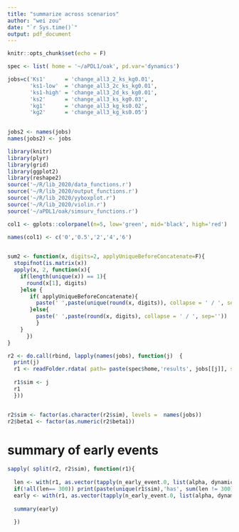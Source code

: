 ```yaml
---
title: "summarize across scenarios"
author: "wei zou"
date: "`r Sys.time()`"
output: pdf_document
---
```


```r
knitr::opts_chunk$set(echo = F)

spec <- list( home = '~/aPDL1/oak', pd.var='dynamics')

jobs=c('Ks1'      = 'change_all3_2_ks_kg0.01',
       'ks1-low'  = 'change_all3_2c_ks_kg0.01',
       'ks1-high' = 'change_all3_2d_ks_kg0.01',
       'ks2'      = 'change_all3_ks_kg0.03',
       'kg1'      = 'change_all3_kg_ks0.02',
       'kg2'      = 'change_all3_kg_ks0.05')
           

jobs2 <- names(jobs)
names(jobs2) <- jobs

library(knitr)
library(plyr)
library(grid)
library(ggplot2)
library(reshape2)
source('~/R/lib_2020/data_functions.r')
source('~/R/lib_2020/output_functions.r')
source('~/R/lib_2020/yyboxplot.r')
source('~/R/lib_2020/violin.r')
source('~/aPDL1/oak/simsurv_functions.r')

col1 <- gplots::colorpanel(n=5, low='green', mid='black', high='red')

names(col1) <- c('0','0.5','2','4','6')
 

sum2 <- function(x, digits=2, applyUniqueBeforeConcatenate=F){
  stopifnot(is.matrix(x))
  apply(x, 2, function(x){
    if(length(unique(x)) == 1){
      round(x[1], digits)
    }else {
       if( applyUniqueBeforeConcatenate){
         paste(' ',paste(unique(round(x, digits)), collapse = ' / ', sep=''))
       }else{
         paste(' ',paste(round(x, digits), collapse = ' / ', sep=''))
         } 
    }
      })
}

```

```r

r2 <- do.call(rbind, lapply(names(jobs), function(j)  {
  print(j)
  r1 <- readFolder.rdata( path= paste(spec$home,'results', jobs[[j]], sep='/'), pattern = paste( '\\.Rdata', sep=''), extractPos =c(alpha=6, dynamics = 7,beta1 = 8), objName ='s1') 
  
  r1$sim <- j
  r1
  }))


r2$sim <- factor(as.character(r2$sim), levels =  names(jobs))
r2$beta1 <- factor(as.numeric(r2$beta1))
```

# summary of early events

```r

sapply( split(r2, r2$sim), function(r1){
    
  len <- with(r1, as.vector(tapply(n_early_event.0, list(alpha, dynamics, beta1), length)))
  if(!all(len== 300)) print(paste(unique(r1$sim),'has', sum(len != 300),'parameter combos do not have exactly 300 replicates'))
  early <- with(r1, as.vector(tapply(n_early_event.0, list(alpha, dynamics, beta1), mean)/200 ))
  
  summary(early)
  
  })
``` 